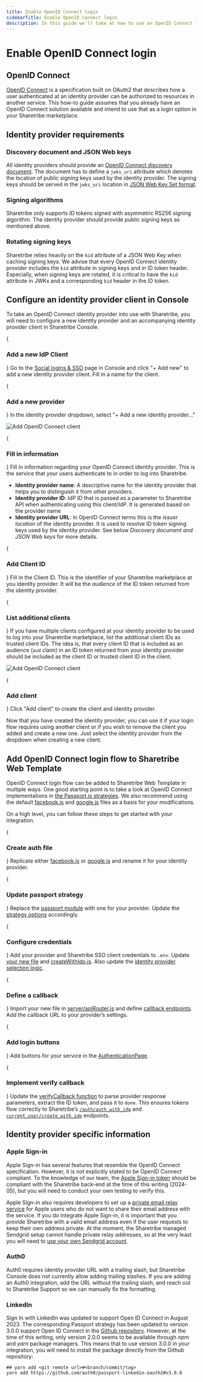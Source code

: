 ```yaml
---
title: Enable OpenID Connect login
sidebarTitle: Enable OpenID Connect login
description: In this guide we'll take at how to use an OpenID Connect login solution with a Sharetribe marketplace.
---
```



# Enable OpenID Connect login

## OpenID Connect

[OpenID Connect](https://openid.net/specs/openid-connect-core-1_0.html)
is a specification built on OAuth2 that describes how a user
authenticated at an identity provider can be authorized to resources in
another service. This how-to guide assumes that you already have an
OpenID Connect solution available and intend to use that as a login
option in your Sharetribe marketplace.

## Identity provider requirements

### Discovery document and JSON Web keys

All identity providers should provide an
[OpenID Connect discovery document](https://openid.net/specs/openid-connect-discovery-1_0.html).
The document has to define a `jwks_uri` attribute which denotes the
location of public signing keys used by the identity provider. The
signing keys should be served in the `jwks_uri` location in
[JSON Web Key Set format](https://tools.ietf.org/html/draft-ietf-jose-json-web-key-41).

### Signing algorithms

Sharetribe only supports ID tokens signed with asymmetric RS256 signing
algorithm. The identity provider should provide public signing keys as
mentioned above.

### Rotating signing keys

Sharetribe relies heavily on the `kid` attribute of a JSON Web Key when
caching signing keys. We advise that every OpenID Connect identity
provider includes the `kid` attribute in signing keys and in ID token
header. Especially, when signing keys are rotated, it is critical to
have the `kid` attribute in JWKs and a corresponding `kid` header in the
ID token.

## Configure an identity provider client in Console

To take an OpenID Connect identity provider into use with Sharetribe,
you will need to configure a new identity provider and an accompanying
identity provider client in Sharetribe Console.

<Steps>

{<h3>Add a new IdP Client</h3>}
Go to the
[Social logins & SSO](https://console.sharetribe.com/advanced/social-logins-and-sso)
page in Console and click "+ Add new" to add a new identity provider
client. Fill in a name for the client.

{<h3>Add a new provider</h3>}
In the identity provider dropdown, select "+ Add a new identity
provider..."

![Add OpenID Connect client](./oidc-client-1.png)

{<h3>Fill in information</h3>}
Fill in information regarding your OpenID Connect identity provider.
This is the service that your users authenticate to in order to log
into Sharetribe.

- **Identity provider name**: A descriptive name for the identity
  provider that helps you to distinguish it from other providers.
- **Identity provider ID**: IdP ID that is passed as a parameter to
  Sharetribe API when authenticating using this client/IdP. It is
  generated based on the provider name
- **Identity provider URL**: In OpenID Connect terms this is the
  _issuer location_ of the identity provider. It is used to resolve
  ID token signing keys used by the identity provider. See below
  _Discovery document and JSON Web keys_ for more details.

{<h3>Add Client ID</h3>}
Fill in the Client ID. This is the identifier of your Sharetribe
marketplace at you identity provider. It will be the _audience_ of
the ID token returned from the identity provider.

{<h3>List additional clients</h3>}
If you have multiple clients configured at your identity provider to
be used to log into your Sharetribe marketplace, list the additional
client IDs as trusted client IDs. The idea is, that every client ID
that is included as an audience (`aud` claim) in an ID token returned
from your identity provider should be included as the client ID or
trusted client ID in the client.

![Add OpenID Connect client](./oidc-client-2.png)

{<h3>Add client</h3>}
Click "Add client" to create the client and identity provider.

</Steps>

Now that you have created the identity provider, you can use it if your
login flow requires using another client or if you wish to remove the
client you added and create a new one. Just select the identity provider
from the dropdown when creating a new client.

## Add OpenID Connect login flow to Sharetribe Web Template

OpenID Connect login flow can be added to Sharetribe Web Template in
multiple ways. One good starting point is to take a look at OpenID
Connect implementations in
[the Passport.js strategies](http://www.passportjs.org). We also
recommend using the default
[facebook.js](https://github.com/sharetribe/web-template/blob/main/server/api/auth/facebook.js)
and
[google.js](https://github.com/sharetribe/web-template/blob/main/server/api/auth/google.js)
files as a basis for your modifications.

On a high level, you can follow these steps to get started with your
integration.

<Steps>

{<h3>Create auth file</h3>}
Replicate either
[facebook.js](https://github.com/sharetribe/web-template/blob/main/server/api/auth/facebook.js)
or
[google.js](https://github.com/sharetribe/web-template/blob/main/server/api/auth/google.js)
and rename it for your identity provider.

{<h3>Update passport strategy</h3>}
Replace the
[passport module](https://github.com/sharetribe/web-template/blob/main/server/api/auth/facebook.js#L2)
with one for your provider. Update the
[strategy options](https://github.com/sharetribe/web-template/blob/main/server/api/auth/facebook.js#L22-L28)
accordingly.

{<h3>Configure credentials</h3>}
Add your provider and Sharetribe SSO client credentials to `.env`. Update
[your new file](https://github.com/sharetribe/web-template/blob/main/server/api/auth/facebook.js#L8-L9)
and
[createWithIdp.js](https://github.com/sharetribe/web-template/blob/main/server/api/auth/createUserWithIdp.js#L12-L16).
Also update the
[identity provider selection logic](https://github.com/sharetribe/web-template/blob/main/server/api/auth/createUserWithIdp.js#L49-L50).

{<h3>Define a callback</h3>}
Import your new file in
[server/apiRouter.js](https://github.com/sharetribe/web-template/blob/main/server/apiRouter.js#L21)
and define
[callback endpoints](https://github.com/sharetribe/web-template/blob/main/server/apiRouter.js#L65-L71).
Add the callback URL to your provider’s settings.

{<h3>Add login buttons</h3>}
Add buttons for your service in the
[AuthenticationPage](https://github.com/sharetribe/web-template/blob/main/src/containers/AuthenticationPage/AuthenticationPage.js#L60).

{<h3>Implement verify callback</h3>}
Update the
[verifyCallback function](https://github.com/sharetribe/web-template/blob/main/server/api/auth/facebook.js#L45-L61)
to parse provider response parameters, extract the ID token, and pass it to `done`. This ensures tokens flow correctly to Sharetribe’s
[`/auth/auth_with_idp`](https://www.sharetribe.com/api-reference/authentication.html#issuing-tokens-with-an-identity-provider)
and
[`current_user/create_with_idp`](https://www.sharetribe.com/api-reference/marketplace.html#create-user-with-an-identity-provider)
endpoints.

</Steps>

## Identity provider specific information

### Apple Sign-in

Apple Sign-in has several features that resemble the OpenID Connect
specification. However, it is not explicitly stated to be OpenID Connect
compliant. To the knowledge of our team, the
[Apple Sign-in token](https://developer.apple.com/documentation/signinwithapple/authenticating-users-with-sign-in-with-apple)
should be compliant with the Sharetribe back-end at the time of this
writing (2024-05), but you will need to conduct your own testing to
verify this.

Apple Sign-in also requires developers to set up a
[private email relay service](https://developer.apple.com/documentation/signinwithapple/communicating-using-the-private-email-relay-service/)
for Apple users who do not want to share their email address with the
service. If you do integrate Apple Sign-in, it is important that you
provide Sharetribe with a valid email address even if the user requests
to keep their own address private. At the moment, the Sharetribe managed
Sendgrid setup cannot handle private relay addresses, so at the very
least you will need to
[use your own Sendgrid account](/how-to/emails-and-notifications/set-up-outgoing-email-settings/#using-your-own-sendgrid-account).

### Auth0

Auth0 requires identity provider URL with a trailing slash, but
Sharetribe Console does not currently allow adding trailing slashes. If
you are adding an Auth0 integration, add the URL without the trailing
slash, and reach out to Sharetribe Support so we can manually fix the
formatting.

### LinkedIn

Sign In with LinkedIn was updated to support Open ID Connect in
August 2023. The corresponding Passport strategy has been updated to
version 3.0.0 support Open ID Connect in the
[Github repository](https://github.com/auth0/passport-linkedin-oauth2).
However, at the time of this writing, only version 2.0.0 seems to be
available through _npm_ and _yarn_ package managers. This means that to
use version 3.0.0 in your integration, you will need to install the
package directly from the Github repository:

```shell
## yarn add <git remote url>#<branch/commit/tag>
yarn add https://github.com/auth0/passport-linkedin-oauth2#v3.0.0
```
